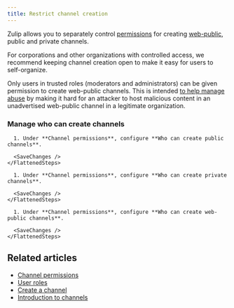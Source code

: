 ```yaml
---
title: Restrict channel creation
---
```





<AdminOnly />

Zulip allows you to separately control [permissions](/help/manage-permissions)
for creating [web-public](/help/public-access-option), public and private
channels.

For corporations and other organizations with controlled access, we
recommend keeping channel creation open to make it easy for users to
self-organize.

Only users in trusted roles (moderators and administrators) can be
given permission to create web-public channels. This is intended
[to help manage abuse](/help/public-access-option#managing-abuse) by
making it hard for an attacker to host malicious content in an
unadvertised web-public channel in a legitimate organization.

### Manage who can create channels

<Tabs>
  <TabItem label="Public channels">
    <FlattenedSteps>
      <NavigationSteps target="settings/organization-permissions" />

      1. Under **Channel permissions**, configure **Who can create public channels**.

      <SaveChanges />
    </FlattenedSteps>
  </TabItem>

  <TabItem label="Private channels">
    <FlattenedSteps>
      <NavigationSteps target="settings/organization-permissions" />

      1. Under **Channel permissions**, configure **Who can create private channels**.

      <SaveChanges />
    </FlattenedSteps>
  </TabItem>

  <TabItem label="Web-public channels">
    <FlattenedSteps>
      <NavigationSteps target="settings/organization-permissions" />

      1. Under **Channel permissions**, configure **Who can create web-public channels**.

      <SaveChanges />
    </FlattenedSteps>
  </TabItem>
</Tabs>

## Related articles

* [Channel permissions](/help/channel-permissions)
* [User roles](/help/user-roles)
* [Create a channel](/help/create-a-channel)
* [Introduction to channels](/help/introduction-to-channels)
